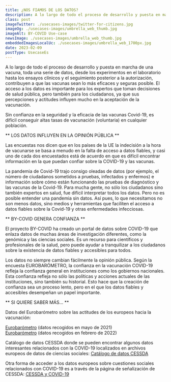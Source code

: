 ```yaml
---
title: ¿NOS FIAMOS DE LOS DATOS?
description: A lo largo de todo el proceso de desarrollo y puesta en marcha de una vacuna, toda una serie de datos, desde los experimentos en el laboratorio hasta los ensayos clínicos y el seguimiento posterior a la autorización, contribuyen a que las vacunas sean lo más eficaces y seguras posible.
class: post
imageTwitter: ./usecases-images/twitter-for-citizens.jpg
imageOg: ./usecases-images/umbrella_web_thumb.jpg
imageAlt: BY-COVID Use-case
newsImage: ./usecases-images/umbrella_web_thumb.jpg
embeddedImagesLocalUc: ./usecases-images/umbrella_web_1700px.jpg
date: 2023-02-09
postType: UsecaseEs
---
```


A lo largo de todo el proceso de desarrollo y puesta en marcha de una vacuna, toda una serie de datos, desde los experimentos en el laboratorio hasta los ensayos clínicos y el seguimiento posterior a la autorización, contribuyen a que las vacunas sean lo más eficaces y seguras posible. El acceso a los datos es importante para los expertos que toman decisiones de salud pública, pero también para los ciudadanos, ya que sus percepciones y actitudes influyen mucho en la aceptación de la vacunación.

Sin confianza en la seguridad y la eficacia de las vacunas Covid-19, es difícil conseguir altas tasas de vacunación (voluntaria) en cualquier población.

** LOS DATOS INFLUYEN EN LA OPINIÓN PÚBLICA **

Las encuestas nos dicen que en los países de la UE la indecisión a la hora de vacunarse se basa a menudo en la falta de acceso a datos fiables, y casi uno de cada dos encuestados está de acuerdo en que es difícil encontrar información en la que puedan confiar sobre la COVID-19 y las vacunas.

La pandemia de Covid-19 trajo consigo oleadas de datos (por ejemplo, el número de ciudadanos sometidos a pruebas, infectados y enfermos) e información sobre cómo están funcionando las pruebas de diagnóstico y las vacunas de la Covid-19.  Para mucha gente, no sólo los ciudadanos sino también expertos en salud, fue difícil interpretar todos los datos. Pero no es posible entender una pandemia sin datos. Así pues, lo que necesitamos no son menos datos, sino medios y herramientas que faciliten el acceso a datos fiables sobre la Covid-19 y otras enfermedades infecciosas.  

** BY-COVID GENERA CONFIANZA **

El proyecto BY-COVID ha creado un portal de datos sobre COVID-19 que enlaza datos de muchas áreas de investigación diferentes, como la genómica y las ciencias sociales. Es un recurso para científicos y profesionales de la salud, pero puede ayudar a tranquilizar a los ciudadanos sobre la existencia de datos fiables y accesibles para todos. 

Los datos no siempre cambian fácilmente la opinión pública. Según la encuesta EUROBARÓMETRO, la confianza en la vacunación COVID-19 refleja la confianza general en instituciones como los gobiernos nacionales. Esta confianza refleja no sólo las políticas y acciones actuales de las instituciones, sino también su historial. Esto hace que la creación de confianza sea un proceso lento, pero en el que los datos fiables y accesibles desempeñan un papel importante.


** SI QUIERE SABER MÁS… **

Datos del Eurobarómetro sobre las actitudes de los europeos hacia la vacunación: 

[Eurobarómetro](https://europa.eu/eurobarometer/surveys/detail/2512) (datos recogidos en mayo de 2021)<br />
[Eurobarómetro](https://europa.eu/eurobarometer/surveys/detail/2692) (datos recogidos en febrero de 2022) 

Catálogo de datos CESSDA donde se pueden encontrar algunos datos interesantes relacionados con la COVID-19 localizados en archivos europeos de datos de ciencias sociales: [Catálogo de datos CESSDA](https://datacatalogue.cessda.eu/)

Otra forma de acceder a los datos europeos sobre cuestiones sociales relacionados con COVID-19 es a través de la página de señalización de CESSDA: [CESSDA y COVID-19](https://www.cessda.eu/Covid-19)
